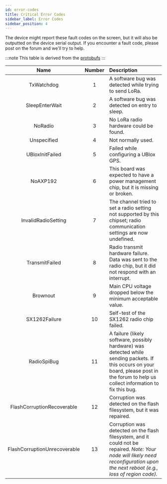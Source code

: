 ```yaml
---
id: error-codes
title: Critical Error Codes
sidebar_label: Error Codes
sidebar_position: 4
---
```


The device might report these fault codes on the screen, but it will also be outputted on the device serial output. If you encounter a fault code, please post on the forum and we'll try to help.

:::note
This table is derived from the [protobufs](https://buf.build/meshtastic/protobufs/docs/main:meshtastic#meshtastic.CriticalErrorCode)
:::

|             Name             | Number | Description                                                                                                                                                                               |
| :--------------------------: | :----: | :---------------------------------------------------------------------------------------------------------------------------------------------------------------------------------------- |
|          TxWatchdog          |   1    | A software bug was detected while trying to send LoRa.                                                                                                                                    |
|        SleepEnterWait        |   2    | A software bug was detected on entry to sleep.                                                                                                                                            |
|           NoRadio            |   3    | No LoRa radio hardware could be found.                                                                                                                                                    |
|         Unspecified          |   4    | Not normally used.                                                                                                                                                                        |
|       UBloxInitFailed        |   5    | Failed while configuring a UBlox GPS.                                                                                                                                                     |
|           NoAXP192           |   6    | This board was expected to have a power management chip, but it is missing or broken.                                                                                                     |
|     InvalidRadioSetting      |   7    | The channel tried to set a radio setting not supported by this chipset; radio communication settings are now undefined.                                                                   |
|        TransmitFailed        |   8    | Radio transmit hardware failure. Data was sent to the radio chip, but it did not respond with an interrupt.                                                                               |
|           Brownout           |   9    | Main CPU voltage dropped below the minimum acceptable value.                                                                                                                              |
|        SX1262Failure         |   10   | Self-test of the SX1262 radio chip failed.                                                                                                                                                |
|         RadioSpiBug          |   11   | A failure (likely software, possibly hardware) was detected while sending packets. If this occurs on your board, please post in the forum to help us collect information to fix this bug. |
|  FlashCorruptionRecoverable  |   12   | Corruption was detected on the flash filesystem, but it was repaired.                                                                                                                     |
| FlashCorruptionUnrecoverable |   13   | Corruption was detected on the flash filesystem, and it could not be repaired. _Note: Your node will likely need reconfiguration upon the next reboot (e.g., loss of region code)._       |

